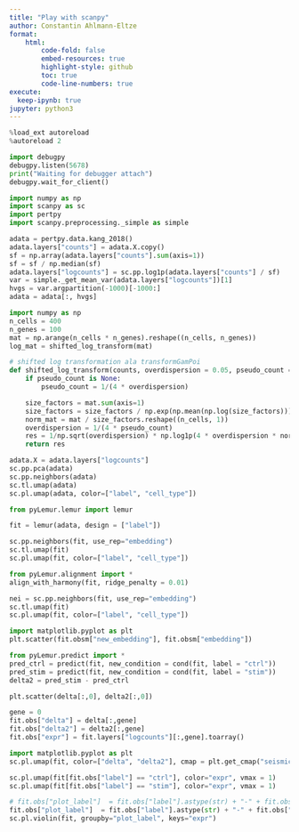 ```yaml
---
title: "Play with scanpy"
author: Constantin Ahlmann-Eltze
format:
    html:
        code-fold: false
        embed-resources: true
        highlight-style: github
        toc: true 
        code-line-numbers: true 
execute:
  keep-ipynb: true
jupyter: python3
---
```



```python
%load_ext autoreload
%autoreload 2
```


```python
import debugpy
debugpy.listen(5678)
print("Waiting for debugger attach")
debugpy.wait_for_client()
```

```python
import numpy as np
import scanpy as sc
import pertpy 
import scanpy.preprocessing._simple as simple

adata = pertpy.data.kang_2018()
adata.layers["counts"] = adata.X.copy()
sf = np.array(adata.layers["counts"].sum(axis=1))
sf = sf / np.median(sf)
adata.layers["logcounts"] = sc.pp.log1p(adata.layers["counts"] / sf)
var = simple._get_mean_var(adata.layers["logcounts"])[1]
hvgs = var.argpartition(-1000)[-1000:]
adata = adata[:, hvgs]
```

```python
import numpy as np
n_cells = 400
n_genes = 100
mat = np.arange(n_cells * n_genes).reshape((n_cells, n_genes))
log_mat = shifted_log_transform(mat)
```


```python
# shifted log transformation ala transformGamPoi
def shifted_log_transform(counts, overdispersion = 0.05, pseudo_count = None, minimum_overdispersion = 0.001):
    if pseudo_count is None:
        pseudo_count = 1/(4 * overdispersion)

    size_factors = mat.sum(axis=1)
    size_factors = size_factors / np.exp(np.mean(np.log(size_factors)))
    norm_mat = mat / size_factors.reshape((n_cells, 1))
    overdispersion = 1/(4 * pseudo_count)
    res = 1/np.sqrt(overdispersion) * np.log1p(4 * overdispersion * norm_mat)
    return res
```


```python
adata.X = adata.layers["logcounts"]
sc.pp.pca(adata)
sc.pp.neighbors(adata)
sc.tl.umap(adata)
sc.pl.umap(adata, color=["label", "cell_type"])
```

```python
from pyLemur.lemur import lemur

fit = lemur(adata, design = ["label"])
```

```python
sc.pp.neighbors(fit, use_rep="embedding")
sc.tl.umap(fit)
sc.pl.umap(fit, color=["label", "cell_type"])
```


```python
from pyLemur.alignment import *
align_with_harmony(fit, ridge_penalty = 0.01)
```


```python
nei = sc.pp.neighbors(fit, use_rep="embedding")
sc.tl.umap(fit)
sc.pl.umap(fit, color=["label", "cell_type"])
```


```python
import matplotlib.pyplot as plt
plt.scatter(fit.obsm["new_embedding"], fit.obsm["embedding"])
```

```python
from pyLemur.predict import *
pred_ctrl = predict(fit, new_condition = cond(fit, label = "ctrl"))
pred_stim = predict(fit, new_condition = cond(fit, label = "stim"))
delta2 = pred_stim - pred_ctrl
```

```python
plt.scatter(delta[:,0], delta2[:,0])
```

```python
gene = 0
fit.obs["delta"] = delta[:,gene]
fit.obs["delta2"] = delta2[:,gene]
fit.obs["expr"] = fit.layers["logcounts"][:,gene].toarray()

import matplotlib.pyplot as plt
sc.pl.umap(fit, color=["delta", "delta2"], cmap = plt.get_cmap("seismic"), vcenter=0)

sc.pl.umap(fit[fit.obs["label"] == "ctrl"], color="expr", vmax = 1)
sc.pl.umap(fit[fit.obs["label"] == "stim"], color="expr", vmax = 1)
```

```python
# fit.obs["plot_label"]  = fit.obs["label"].astype(str) + "-" + fit.obs["cell_type"].astype(str)
fit.obs["plot_label"]  = fit.obs["label"].astype(str) + "-" + fit.obs["cell_type"].astype(str)
sc.pl.violin(fit, groupby="plot_label", keys="expr")
```
